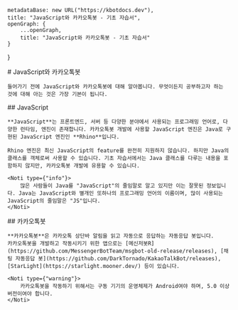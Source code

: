 
    metadataBase: new URL("https://kbotdocs.dev"),
    title: "JavaScript와 카카오톡봇 - 기초 자습서",
    openGraph: {
        ...openGraph,
        title: "JavaScript와 카카오톡봇 - 기초 자습서"
    }
}

<Section>
    # JavaScript와 카카오톡봇

    들어가기 전에 JavaScript와 카카오톡봇에 대해 알아봅니다. 무엇이든지 공부하고자 하는 것에 대해 아는 것은 가장 기본이 됩니다.
</Section>
<Section>
    ## JavaScript

    **JavaScript**는 프론트엔드, 서버 등 다양한 분야에서 사용되는 프로그래밍 언어로, 다양한 런타임, 엔진이 존재합니다. 카카오톡봇 개발에 사용할 JavaScript 엔진은 Java로 구현된 JavaScript 엔진인 **Rhino**입니다.

    Rhino 엔진은 최신 JavaScript의 feature를 완전히 지원하지 않습니다. 하지만 Java의 클래스를 객체로써 사용할 수 있습니다. 기초 자습서에서는 Java 클래스를 다루는 내용을 포함하지 않지만, 카카오톡봇 개발에 유용할 수 있습니다.

    <Noti type={"info"}>
        많은 사람들이 Java를 "JavaScript"의 줄임말로 알고 있지만 이는 잘못된 정보입니다. Java는 JavaScript와 별개인 또하나의 프로그래밍 언어의 이름이며, 많이 사용되는 JavaScript의 줄임말은 "JS"입니다.
    </Noti>
</Section>
<Section>
    ## 카카오톡봇

    **카카오톡봇**은 카카오톡 상단바 알림을 읽고 자동으로 응답하는 자동응답 봇입니다.
    카카오톡봇을 개발하고 작동시키기 위한 앱으로는 [메신저봇R](https://github.com/MessengerBotTeam/msgbot-old-release/releases), [채팅 자동응답 봇](https://github.com/DarkTornado/KakaoTalkBot/releases), [StarLight](https://starlight.mooner.dev/) 등이 있습니다.

    <Noti type={"warning"}>
        카카오톡봇을 작동하기 위해서는 구동 기기의 운영체제가 Android여야 하며, 5.0 이상 버전이여야 합니다.
    </Noti>
</Section>
<Section>
    <MileStone previous={Docs[3]} next={Docs[3].children[1]} />
</Section>